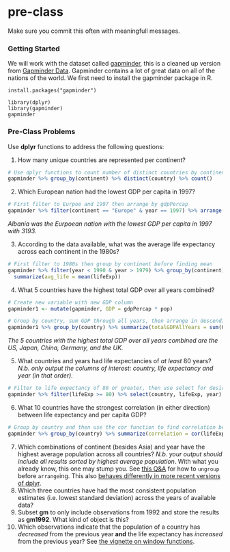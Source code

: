 # pre-class


Make sure you commit this often with meaningfull messages. 


### Getting Started


We will work with the dataset called [gapminder](https://github.com/jennybc/gapminder), this is a cleaned up version from [Gapminder Data](http://www.gapminder.org/data/). Gapminder contains a lot of great data on all of the nations of the world. We first need to install the gapminder package in R. 

```
install.packages("gapminder")
```



```
library(dplyr)
library(gapminder)
gapminder
```



### Pre-Class Problems

Use **dplyr** functions to address the following questions:

1. How many unique countries are represented per continent?

```r
# Use dplyr functions to count number of distinct countries by continent
gapminder %>% group_by(continent) %>% distinct(country) %>% count()
```

2. Which European nation had the lowest GDP per capita in 1997? 

```r
# First filter to Eurpoe and 1997 then arrange by gdpPercap
gapminder %>% filter(continent == "Europe" & year == 1997) %>% arrange(gdpPercap)
```

*Albania was the Eurpoean nation with the lowest GDP per capita in 1997 with 3193.*

3. According to the data available, what was the average life expectancy across each continent in the 1980s?

```r
# First filter to 1980s then group by continent before finding mean
gapminder %>% filter(year < 1990 & year > 1979) %>% group_by(continent) %>%
  summarize(avg_life = mean(lifeExp))
```

4. What 5 countries have the highest total GDP over all years combined?

```r
# Create new variable with new GDP column
gapminder1 <- mutate(gapminder, GDP = gdpPercap * pop)

# Group by country, sum GDP through all years, then arrange in descending order
gapminder1 %>% group_by(country) %>% summarize(totalGDPAllYears = sum(GDP)) %>% arrange(desc(totalGDPAllYears))
```

*The 5 countries with the highest total GDP over all years combined are the US, Japan, China, Germany, and the UK.*

5. What countries and years had life expectancies of _at least_ 80 years? _N.b. only output the columns of interest: country, life expectancy and year (in that order)._

```r
# Filter to life expectancy of 80 or greater, then use select for desired columns and years
gapminder %>% filter(lifeExp >= 80) %>% select(country, lifeExp, year)
```

6. What 10 countries have the strongest correlation (in either direction) between life expectancy and per capita GDP?

```r
# Group by country and then use the cor function to find correlation between life expectancy and GDP per capita
gapminder %>% group_by(country) %>% summarize(correlation = cor(lifeExp, gdpPercap)) %>% arrange(desc(correlation))
```

7. Which combinations of continent (besides Asia) and year have the highest average population across all countries? _N.b. your output should include all results sorted by highest average population_. With what you already know, this one may stump you. See [this Q&A](http://stackoverflow.com/q/27207963/654296) for how to `ungroup` before `arrange`ing. This also [behaves differently in more recent versions of dplyr](https://github.com/hadley/dplyr/releases/tag/v0.5.0).
8. Which three countries have had the most consistent population estimates (i.e. lowest standard deviation) across the years of available data? 
9. Subset **gm** to only include observations from 1992 and store the results as **gm1992**. What kind of object is this?
10. Which observations indicate that the population of a country has *decreased* from the previous year **and** the life expectancy has *increased* from the previous year? See [the vignette on window functions](https://cran.r-project.org/web/packages/dplyr/vignettes/window-functions.html).
